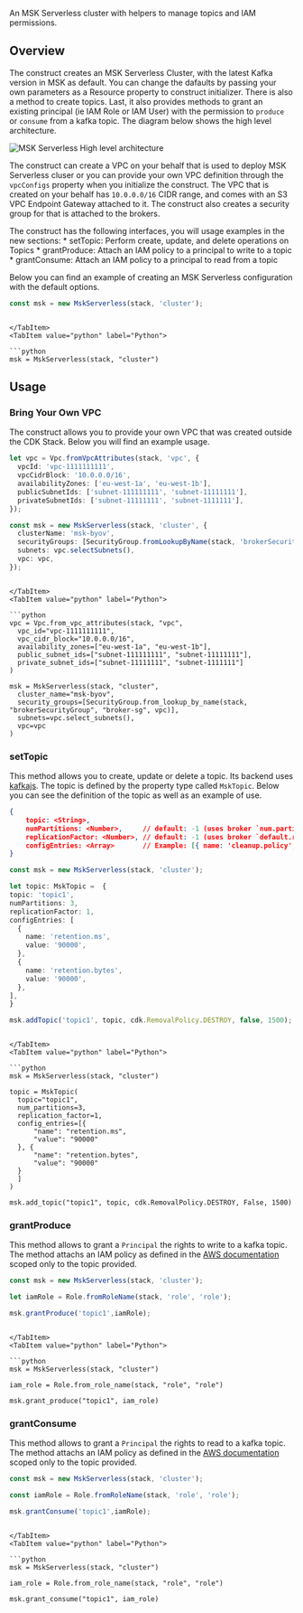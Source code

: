 [//]: # (This file is generated, do not modify directly, update the README.md in framework/src/streaming)

An MSK Serverless cluster with helpers to manage topics and IAM permissions. 

## Overview

The construct creates an MSK Serverless Cluster, with the latest Kafka version in MSK as default. You can change the dafaults by passing your own parameters as a Resource property to construct initializer. There is also a method to create topics. Last, it also provides methods to grant an existing principal (ie IAM Role or IAM User) with the permission to `produce` or `consume` from a kafka topic. The diagram below shows the high level architecture.

![MSK Serverless High level architecture](../../../../static/img/msk-serverless.png)


The construct can create a VPC on your behalf that is used to deploy MSK Serverless cluser or you can provide your own VPC definition through the `vpcConfigs` property when you initialize the construct. The VPC that is created on your behalf has `10.0.0.0/16` CIDR range, and comes with an S3 VPC Endpoint Gateway attached to it. The construct also creates a security group for that is attached to the brokers.

The construct has the following interfaces, you will usage examples in the new sections: 
    *  setTopic: Perform create, update, and delete operations on Topics
    *  grantProduce: Attach an IAM policy to a principal to write to a topic 
    *  grantConsume: Attach an IAM policy to a principal to read from a topic

Below you can find an example of creating an MSK Serverless configuration with the default options.

<Tabs>
  <TabItem value="typescript" label="TypeScript" default>

  ```typescript
const msk = new MskServerless(stack, 'cluster');
  ```
  
  ```mdx-code-block
  
  </TabItem>
  <TabItem value="python" label="Python">

  ```python
msk = MskServerless(stack, "cluster")
  ```

  </TabItem>
</Tabs>


## Usage

### Bring Your Own VPC

The construct allows you to provide your own VPC that was created outside the CDK Stack. Below you will find an example usage. 


<Tabs>
  <TabItem value="typescript" label="TypeScript" default>

  ```typescript
let vpc = Vpc.fromVpcAttributes(stack, 'vpc', {
    vpcId: 'vpc-1111111111',
    vpcCidrBlock: '10.0.0.0/16',
    availabilityZones: ['eu-west-1a', 'eu-west-1b'],
    publicSubnetIds: ['subnet-111111111', 'subnet-11111111'],
    privateSubnetIds: ['subnet-11111111', 'subnet-1111111'],
});

const msk = new MskServerless(stack, 'cluster', {
    clusterName: 'msk-byov',
    securityGroups: [SecurityGroup.fromLookupByName(stack, 'brokerSecurityGroup', 'broker-sg', vpc)],
    subnets: vpc.selectSubnets(),
    vpc: vpc,
  });
  ```
  
  ```mdx-code-block
  
  </TabItem>
  <TabItem value="python" label="Python">

  ```python
vpc = Vpc.from_vpc_attributes(stack, "vpc",
    vpc_id="vpc-1111111111",
    vpc_cidr_block="10.0.0.0/16",
    availability_zones=["eu-west-1a", "eu-west-1b"],
    public_subnet_ids=["subnet-111111111", "subnet-11111111"],
    private_subnet_ids=["subnet-11111111", "subnet-1111111"]
)

msk = MskServerless(stack, "cluster",
    cluster_name="msk-byov",
    security_groups=[SecurityGroup.from_lookup_by_name(stack, "brokerSecurityGroup", "broker-sg", vpc)],
    subnets=vpc.select_subnets(),
    vpc=vpc
)
  ```

  </TabItem>
</Tabs>

### setTopic

This method allows you to create, update or delete a topic. Its backend uses [kafkajs](https://kafka.js.org/).
The topic is defined by the property type called `MskTopic`. Below you can see the definition of the topic as well as an example of use.

```json
{
    topic: <String>,
    numPartitions: <Number>,     // default: -1 (uses broker `num.partitions` configuration)
    replicationFactor: <Number>, // default: -1 (uses broker `default.replication.factor` configuration)
    configEntries: <Array>       // Example: [{ name: 'cleanup.policy', value: 'compact' }] - default: []
}
```

<Tabs>
  <TabItem value="typescript" label="TypeScript" default>

  ```typescript
const msk = new MskServerless(stack, 'cluster');

let topic: MskTopic =  {
  topic: 'topic1',
  numPartitions: 3,
  replicationFactor: 1,
  configEntries: [
    {
      name: 'retention.ms',
      value: '90000',
    },
    {
      name: 'retention.bytes',
      value: '90000',
    },
  ],
}

msk.addTopic('topic1', topic, cdk.RemovalPolicy.DESTROY, false, 1500);
  ```
  
  ```mdx-code-block
  
  </TabItem>
  <TabItem value="python" label="Python">

  ```python
msk = MskServerless(stack, "cluster")

topic = MskTopic(
    topic="topic1",
    num_partitions=3,
    replication_factor=1,
    config_entries=[{
        "name": "retention.ms",
        "value": "90000"
    }, {
        "name": "retention.bytes",
        "value": "90000"
    }
    ]
)

msk.add_topic("topic1", topic, cdk.RemovalPolicy.DESTROY, False, 1500)
  ```

  </TabItem>
</Tabs>

### grantProduce

This method allows to grant a `Principal` the rights to write to a kafka topic.
The method attachs an IAM policy as defined in the [AWS documentation](https://docs.aws.amazon.com/msk/latest/developerguide/iam-access-control.html#iam-access-control-use-cases) scoped only to the topic provided.


<Tabs>
  <TabItem value="typescript" label="TypeScript" default>

  ```typescript
const msk = new MskServerless(stack, 'cluster');

let iamRole = Role.fromRoleName(stack, 'role', 'role');

msk.grantProduce('topic1',iamRole);
  ```
  
  ```mdx-code-block
  
  </TabItem>
  <TabItem value="python" label="Python">

  ```python
msk = MskServerless(stack, "cluster")

iam_role = Role.from_role_name(stack, "role", "role")

msk.grant_produce("topic1", iam_role)
  ```

  </TabItem>
</Tabs>

### grantConsume
This method allows to grant a `Principal` the rights to read to a kafka topic.
The method attachs an IAM policy as defined in the [AWS documentation](https://docs.aws.amazon.com/msk/latest/developerguide/iam-access-control.html#iam-access-control-use-cases) scoped only to the topic provided.

<Tabs>
  <TabItem value="typescript" label="TypeScript" default>

  ```typescript
const msk = new MskServerless(stack, 'cluster');

const iamRole = Role.fromRoleName(stack, 'role', 'role');

msk.grantConsume('topic1',iamRole);
  ```
  
  ```mdx-code-block
  
  </TabItem>
  <TabItem value="python" label="Python">

  ```python
msk = MskServerless(stack, "cluster")

iam_role = Role.from_role_name(stack, "role", "role")

msk.grant_consume("topic1", iam_role)
  ```

  </TabItem>
</Tabs>

